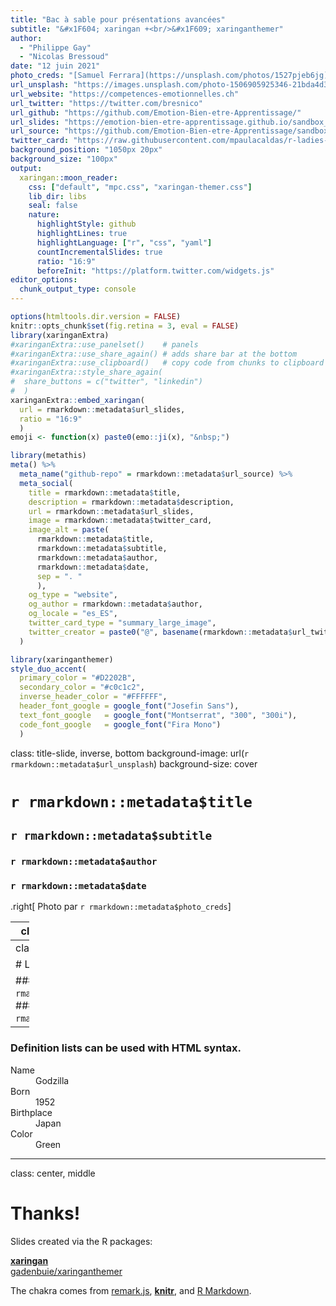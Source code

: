 ```yaml
---
title: "Bac à sable pour présentations avancées"
subtitle: "&#x1F604; xaringan +<br/>&#x1F609; xaringanthemer"  
author: 
  - "Philippe Gay"
  - "Nicolas Bressoud"
date: "12 juin 2021"
photo_creds: "[Samuel Ferrara](https://unsplash.com/photos/1527pjeb6jg)" 
url_unsplash: "https://images.unsplash.com/photo-1506905925346-21bda4d32df4?ixid=MnwxMjA3fDB8MHxwaG90by1wYWdlfHx8fGVufDB8fHx8&ixlib=rb-1.2.1&auto=format&fit=crop&w=1500&q=80"
url_website: "https://competences-emotionnelles.ch"
url_twitter: "https://twitter.com/bresnico"
url_github: "https://github.com/Emotion-Bien-etre-Apprentissage/"
url_slides: "https://emotion-bien-etre-apprentissage.github.io/sandbox_slides/"
url_source: "https://github.com/Emotion-Bien-etre-Apprentissage/sandbox_slides"
twitter_card: "https://raw.githubusercontent.com/mpaulacaldas/r-ladies-workflow/gh-pages/share-card.png"
background_position: "1050px 20px"
background_size: "100px"
output:
  xaringan::moon_reader:
    css: ["default", "mpc.css", "xaringan-themer.css"]
    lib_dir: libs
    seal: false
    nature:
      highlightStyle: github
      highlightLines: true
      highlightLanguage: ["r", "css", "yaml"]
      countIncrementalSlides: true
      ratio: "16:9"
      beforeInit: "https://platform.twitter.com/widgets.js"
editor_options: 
  chunk_output_type: console
---
```


```r
options(htmltools.dir.version = FALSE)
knitr::opts_chunk$set(fig.retina = 3, eval = FALSE)
library(xaringanExtra)
#xaringanExtra::use_panelset()    # panels
#xaringanExtra::use_share_again() # adds share bar at the bottom
#xaringanExtra::use_clipboard()   # copy code from chunks to clipboard
#xaringanExtra::style_share_again(
#  share_buttons = c("twitter", "linkedin")
#  )
xaringanExtra::embed_xaringan(
  url = rmarkdown::metadata$url_slides, 
  ratio = "16:9"
  )
emoji <- function(x) paste0(emo::ji(x), "&nbsp;")
```


```r
library(metathis)
meta() %>%
  meta_name("github-repo" = rmarkdown::metadata$url_source) %>% 
  meta_social(
    title = rmarkdown::metadata$title,
    description = rmarkdown::metadata$description,
    url = rmarkdown::metadata$url_slides,
    image = rmarkdown::metadata$twitter_card,
    image_alt = paste(
      rmarkdown::metadata$title, 
      rmarkdown::metadata$subtitle,
      rmarkdown::metadata$author,
      rmarkdown::metadata$date,
      sep = ". "
      ),
    og_type = "website",
    og_author = rmarkdown::metadata$author,
    og_locale = "es_ES",
    twitter_card_type = "summary_large_image",
    twitter_creator = paste0("@", basename(rmarkdown::metadata$url_twitter))
  )
```


```r
library(xaringanthemer)
style_duo_accent(
  primary_color = "#D2202B",
  secondary_color = "#c0c1c2",
  inverse_header_color = "#FFFFFF",
  header_font_google = google_font("Josefin Sans"),
  text_font_google   = google_font("Montserrat", "300", "300i"),
  code_font_google   = google_font("Fira Mono")
  )
```

class: title-slide, inverse, bottom
background-image: url(`r rmarkdown::metadata$url_unsplash`)
background-size: cover

# `r rmarkdown::metadata$title`

## `r rmarkdown::metadata$subtitle`

### `r rmarkdown::metadata$author`

### `r rmarkdown::metadata$date`

.right[
Photo par `r rmarkdown::metadata$photo_creds`
]

---
class: about-me, right, bottom


<img style="border-radius: 50%;" src="https://github.com/Emotion-Bien-etre-Apprentissage.png" width="150px"/>

## `r rmarkdown::metadata$author`

[`r icons::fontawesome("link")` `r basename(rmarkdown::metadata$url_website)`](`r rmarkdown::metadata$url_website`)<br/>
[`r icons::fontawesome("twitter")` `r basename(rmarkdown::metadata$url_twitter)`](`r rmarkdown::metadata$url_twitter`)<br/>
[`r icons::fontawesome("github")` `r basename(rmarkdown::metadata$url_github)`](`r rmarkdown::metadata$url_github`)<br/>

---
class: left, middle

# Links

### Slides: <`r rmarkdown::metadata$url_slides`>
### Github repo: <`r rmarkdown::metadata$url_source`>


---

### Definition lists can be used with HTML syntax.

<dl>
<dt>Name</dt>
<dd>Godzilla</dd>
<dt>Born</dt>
<dd>1952</dd>
<dt>Birthplace</dt>
<dd>Japan</dd>
<dt>Color</dt>
<dd>Green</dd>
</dl>

---
class: center, middle

# Thanks!

Slides created via the R packages:

[**xaringan**](https://github.com/yihui/xaringan)<br>
[gadenbuie/xaringanthemer](https://github.com/gadenbuie/xaringanthemer)

The chakra comes from [remark.js](https://remarkjs.com), [**knitr**](http://yihui.name/knitr), and [R Markdown](https://rmarkdown.rstudio.com).
